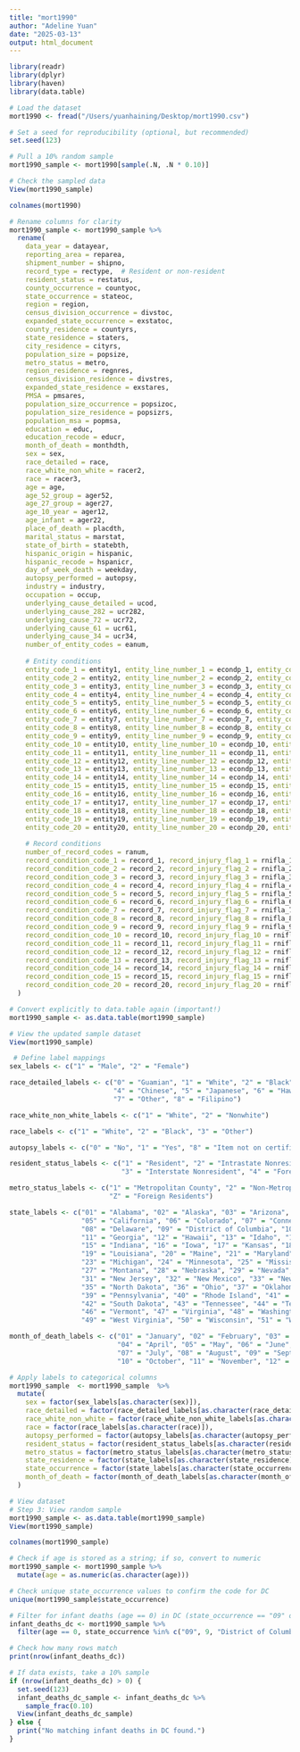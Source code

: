 ```yaml
---
title: "mort1990"
author: "Adeline Yuan"
date: "2025-03-13"
output: html_document
---
```


```r
library(readr)
library(dplyr)
library(haven)
library(data.table)
```

```r
# Load the dataset
mort1990 <- fread("/Users/yuanhaining/Desktop/mort1990.csv")

# Set a seed for reproducibility (optional, but recommended)
set.seed(123)

# Pull a 10% random sample
mort1990_sample <- mort1990[sample(.N, .N * 0.10)]

# Check the sampled data
View(mort1990_sample)

```

```r
colnames(mort1990)
```

```r
# Rename columns for clarity
mort1990_sample <- mort1990_sample %>%
  rename(
    data_year = datayear,
    reporting_area = reparea,
    shipment_number = shipno,
    record_type = rectype,  # Resident or non-resident
    resident_status = restatus,
    county_occurrence = countyoc,
    state_occurrence = stateoc,
    region = region,
    census_division_occurrence = divstoc,
    expanded_state_occurrence = exstatoc,
    county_residence = countyrs,
    state_residence = staters,
    city_residence = cityrs,
    population_size = popsize,
    metro_status = metro,
    region_residence = regnres,
    census_division_residence = divstres,
    expanded_state_residence = exstares,
    PMSA = pmsares,
    population_size_occurrence = popsizoc,
    population_size_residence = popsizrs,
    population_msa = popmsa,
    education = educ,
    education_recode = educr,
    month_of_death = monthdth,
    sex = sex,
    race_detailed = race,
    race_white_non_white = racer2,
    race = racer3,
    age = age,
    age_52_group = ager52,
    age_27_group = ager27,
    age_10_year = ager12,
    age_infant = ager22,
    place_of_death = placdth,
    marital_status = marstat,
    state_of_birth = statebth,
    hispanic_origin = hispanic,
    hispanic_recode = hspanicr,
    day_of_week_death = weekday,
    autopsy_performed = autopsy,
    industry = industry,
    occupation = occup,
    underlying_cause_detailed = ucod,
    underlying_cause_282 = ucr282,
    underlying_cause_72 = ucr72,
    underlying_cause_61 = ucr61,
    underlying_cause_34 = ucr34,
    number_of_entity_codes = eanum,
    
    # Entity conditions
    entity_code_1 = entity1, entity_line_number_1 = econdp_1, entity_condition_sequence_1 = econds_1, entity_condition_code_1 = enicon_1, entity_injury_flag_1 = eniflag1,
    entity_code_2 = entity2, entity_line_number_2 = econdp_2, entity_condition_sequence_2 = econds_2, entity_condition_code_2 = enicon_2, entity_injury_flag_2 = eniflag2,
    entity_code_3 = entity3, entity_line_number_3 = econdp_3, entity_condition_sequence_3 = econds_3, entity_condition_code_3 = enicon_3, entity_injury_flag_3 = eniflag3,
    entity_code_4 = entity4, entity_line_number_4 = econdp_4, entity_condition_sequence_4 = econds_4, entity_condition_code_4 = enicon_4, entity_injury_flag_4 = eniflag4,
    entity_code_5 = entity5, entity_line_number_5 = econdp_5, entity_condition_sequence_5 = econds_5, entity_condition_code_5 = enicon_5, entity_injury_flag_5 = eniflag5,
    entity_code_6 = entity6, entity_line_number_6 = econdp_6, entity_condition_sequence_6 = econds_6, entity_condition_code_6 = enicon_6, entity_injury_flag_6 = eniflag6,
    entity_code_7 = entity7, entity_line_number_7 = econdp_7, entity_condition_sequence_7 = econds_7, entity_condition_code_7 = enicon_7, entity_injury_flag_7 = eniflag7,
    entity_code_8 = entity8, entity_line_number_8 = econdp_8, entity_condition_sequence_8 = econds_8, entity_condition_code_8 = enicon_8, entity_injury_flag_8 = eniflag8,
    entity_code_9 = entity9, entity_line_number_9 = econdp_9, entity_condition_sequence_9 = econds_9, entity_condition_code_9 = enicon_9, entity_injury_flag_9 = eniflag9,
    entity_code_10 = entity10, entity_line_number_10 = econdp_10, entity_condition_sequence_10 = econds_10, entity_condition_code_10 = enicon_10, entity_injury_flag_10 = eniflag10,
    entity_code_11 = entity11, entity_line_number_11 = econdp_11, entity_condition_sequence_11 = econds_11, entity_condition_code_11 = enicon_11, entity_injury_flag_11 = eniflag11,
    entity_code_12 = entity12, entity_line_number_12 = econdp_12, entity_condition_sequence_12 = econds_12, entity_condition_code_12 = enicon_12, entity_injury_flag_12 = eniflag12,
    entity_code_13 = entity13, entity_line_number_13 = econdp_13, entity_condition_sequence_13 = econds_13, entity_condition_code_13 = enicon_13, entity_injury_flag_13 = eniflag13,
    entity_code_14 = entity14, entity_line_number_14 = econdp_14, entity_condition_sequence_14 = econds_14, entity_condition_code_14 = enicon_14, entity_injury_flag_14 = eniflag14,
    entity_code_15 = entity15, entity_line_number_15 = econdp_15, entity_condition_sequence_15 = econds_15, entity_condition_code_15 = enicon_15, entity_injury_flag_15 = eniflag15,
    entity_code_16 = entity16, entity_line_number_16 = econdp_16, entity_condition_sequence_16 = econds_16, entity_condition_code_16 = enicon_16, entity_injury_flag_16 = eniflag16,
    entity_code_17 = entity17, entity_line_number_17 = econdp_17, entity_condition_sequence_17 = econds_17, entity_condition_code_17 = enicon_17, entity_injury_flag_17 = eniflag17,
    entity_code_18 = entity18, entity_line_number_18 = econdp_18, entity_condition_sequence_18 = econds_18, entity_condition_code_18 = enicon_18, entity_injury_flag_18 = eniflag18,
    entity_code_19 = entity19, entity_line_number_19 = econdp_19, entity_condition_sequence_19 = econds_19, entity_condition_code_19 = enicon_19, entity_injury_flag_19 = eniflag19,
    entity_code_20 = entity20, entity_line_number_20 = econdp_20, entity_condition_sequence_20 = econds_20, entity_condition_code_20 = enicon_20, entity_injury_flag_20 = eniflag20,
    
    # Record conditions
    number_of_record_codes = ranum,
    record_condition_code_1 = record_1, record_injury_flag_1 = rnifla_1,
    record_condition_code_2 = record_2, record_injury_flag_2 = rnifla_2,
    record_condition_code_3 = record_3, record_injury_flag_3 = rnifla_3,
    record_condition_code_4 = record_4, record_injury_flag_4 = rnifla_4,
    record_condition_code_5 = record_5, record_injury_flag_5 = rnifla_5,
    record_condition_code_6 = record_6, record_injury_flag_6 = rnifla_6,
    record_condition_code_7 = record_7, record_injury_flag_7 = rnifla_7,
    record_condition_code_8 = record_8, record_injury_flag_8 = rnifla_8,
    record_condition_code_9 = record_9, record_injury_flag_9 = rnifla_9,
    record_condition_code_10 = record_10, record_injury_flag_10 = rnifla_10,
    record_condition_code_11 = record_11, record_injury_flag_11 = rnifla_11,
    record_condition_code_12 = record_12, record_injury_flag_12 = rnifla_12,
    record_condition_code_13 = record_13, record_injury_flag_13 = rnifla_13,
    record_condition_code_14 = record_14, record_injury_flag_14 = rnifla_14,
    record_condition_code_15 = record_15, record_injury_flag_15 = rnifla_15,
    record_condition_code_20 = record_20, record_injury_flag_20 = rnifla_20
  )

# Convert explicitly to data.table again (important!)
mort1990_sample <- as.data.table(mort1990_sample)

# View the updated sample dataset
View(mort1990_sample)

```

```r
 # Define label mappings
sex_labels <- c("1" = "Male", "2" = "Female")

race_detailed_labels <- c("0" = "Guamian", "1" = "White", "2" = "Black", "3" = "Native",
                          "4" = "Chinese", "5" = "Japanese", "6" = "Hawaiian",
                          "7" = "Other", "8" = "Filipino")

race_white_non_white_labels <- c("1" = "White", "2" = "Nonwhite")

race_labels <- c("1" = "White", "2" = "Black", "3" = "Other")

autopsy_labels <- c("0" = "No", "1" = "Yes", "8" = "Item not on certificate", "9" = "Not stated")

resident_status_labels <- c("1" = "Resident", "2" = "Intrastate Nonresident",
                            "3" = "Interstate Nonresident", "4" = "Foreign Resident")

metro_status_labels <- c("1" = "Metropolitan County", "2" = "Non-Metropolitan County",
                         "Z" = "Foreign Residents")

state_labels <- c("01" = "Alabama", "02" = "Alaska", "03" = "Arizona", "04" = "Arkansas",
                  "05" = "California", "06" = "Colorado", "07" = "Connecticut",
                  "08" = "Delaware", "09" = "District of Columbia", "10" = "Florida",
                  "11" = "Georgia", "12" = "Hawaii", "13" = "Idaho", "14" = "Illinois",
                  "15" = "Indiana", "16" = "Iowa", "17" = "Kansas", "18" = "Kentucky",
                  "19" = "Louisiana", "20" = "Maine", "21" = "Maryland", "22" = "Massachusetts",
                  "23" = "Michigan", "24" = "Minnesota", "25" = "Mississippi", "26" = "Missouri",
                  "27" = "Montana", "28" = "Nebraska", "29" = "Nevada", "30" = "New Hampshire",
                  "31" = "New Jersey", "32" = "New Mexico", "33" = "New York", "34" = "North Carolina",
                  "35" = "North Dakota", "36" = "Ohio", "37" = "Oklahoma", "38" = "Oregon",
                  "39" = "Pennsylvania", "40" = "Rhode Island", "41" = "South Carolina",
                  "42" = "South Dakota", "43" = "Tennessee", "44" = "Texas", "45" = "Utah",
                  "46" = "Vermont", "47" = "Virginia", "48" = "Washington",
                  "49" = "West Virginia", "50" = "Wisconsin", "51" = "Wyoming")

month_of_death_labels <- c("01" = "January", "02" = "February", "03" = "March",
                           "04" = "April", "05" = "May", "06" = "June",
                           "07" = "July", "08" = "August", "09" = "September",
                           "10" = "October", "11" = "November", "12" = "December")

# Apply labels to categorical columns
mort1990_sample  <- mort1990_sample  %>%
  mutate(
    sex = factor(sex_labels[as.character(sex)]),
    race_detailed = factor(race_detailed_labels[as.character(race_detailed)]),
    race_white_non_white = factor(race_white_non_white_labels[as.character(race_white_non_white)]),
    race = factor(race_labels[as.character(race)]),
    autopsy_performed = factor(autopsy_labels[as.character(autopsy_performed)]),
    resident_status = factor(resident_status_labels[as.character(resident_status)]),
    metro_status = factor(metro_status_labels[as.character(metro_status)]),
    state_residence = factor(state_labels[as.character(state_residence)]),
    state_occurrence = factor(state_labels[as.character(state_occurrence)]),
    month_of_death = factor(month_of_death_labels[as.character(month_of_death)])
  )

# View dataset
# Step 3: View random sample
mort1990_sample <- as.data.table(mort1990_sample)
View(mort1990_sample)
```

```r
colnames(mort1990_sample)
```
```r
# Check if age is stored as a string; if so, convert to numeric
mort1990_sample <- mort1990_sample %>%
  mutate(age = as.numeric(as.character(age)))

# Check unique state_occurrence values to confirm the code for DC
unique(mort1990_sample$state_occurrence)

# Filter for infant deaths (age == 0) in DC (state_occurrence == "09" or 9)
infant_deaths_dc <- mort1990_sample %>%
  filter(age == 0, state_occurrence %in% c("09", 9, "District of Columbia"))

# Check how many rows match
print(nrow(infant_deaths_dc))

# If data exists, take a 10% sample
if (nrow(infant_deaths_dc) > 0) {
  set.seed(123)
  infant_deaths_dc_sample <- infant_deaths_dc %>%
    sample_frac(0.10)
  View(infant_deaths_dc_sample)
} else {
  print("No matching infant deaths in DC found.")
}

```
